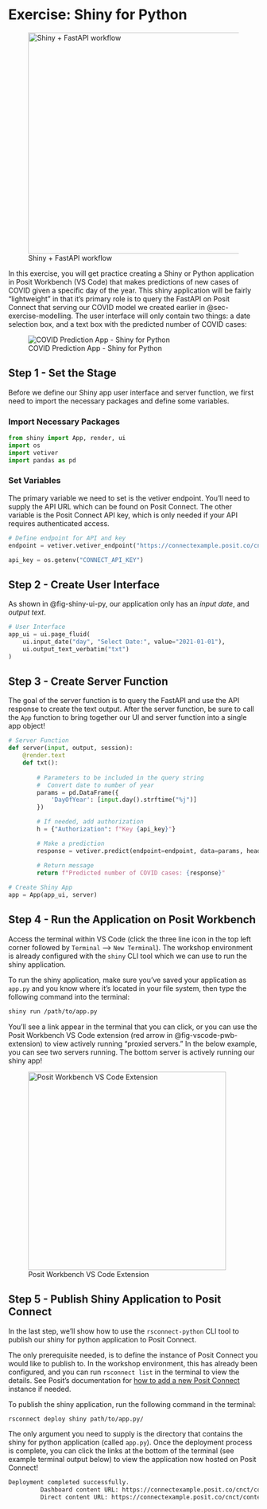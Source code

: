 # Exercise: Shiny for Python

![Shiny + FastAPI workflow](images/shiny-fastapi.png){#fig-shiny-fastapi fig-align="center" width="444"}

In this exercise, you will get practice creating a Shiny or Python application in Posit Workbench (VS Code) that makes predictions of new cases of COVID given a specific day of the year. This shiny application will be fairly "lightweight" in that it's primary role is to query the FastAPI on Posit Connect that serving our COVID model we created earlier in @sec-exercise-modelling. The user interface will only contain two things: a date selection box, and a text box with the predicted number of COVID cases:

![COVID Prediction App - Shiny for Python](images/shiny-ui-py.png){#fig-shiny-ui-py fig-align="center"}

## Step 1 - Set the Stage

Before we define our Shiny app user interface and server function, we first need to import the necessary packages and define some variables.

### Import Necessary Packages

``` python
from shiny import App, render, ui
import os
import vetiver
import pandas as pd
```

### Set Variables

The primary variable we need to set is the vetiver endpoint. You'll need to supply the API URL which can be found on Posit Connect. The other variable is the Posit Connect API key, which is only needed if your API requires authenticated access.

``` python
# Define endpoint for API and key
endpoint = vetiver.vetiver_endpoint("https://connectexample.posit.co/cnct/content/{APP_ID}/predict")

api_key = os.getenv("CONNECT_API_KEY") 
```

## Step 2 - Create User Interface

As shown in @fig-shiny-ui-py, our application only has an *input date*, and *output text*.

``` python
# User Interface
app_ui = ui.page_fluid(
    ui.input_date("day", "Select Date:", value="2021-01-01"),
    ui.output_text_verbatim("txt")
)
```

## Step 3 - Create Server Function

The goal of the server function is to query the FastAPI and use the API response to create the text output. After the server function, be sure to call the `App` function to bring together our UI and server function into a single app object!

``` python
# Server Function
def server(input, output, session):
    @render.text
    def txt():
       
        # Parameters to be included in the query string
        #  Convert date to number of year
        params = pd.DataFrame({
            'DayOfYear': [input.day().strftime("%j")]
        })

        # If needed, add authorization
        h = {"Authorization": f"Key {api_key}"}

        # Make a prediction
        response = vetiver.predict(endpoint=endpoint, data=params, headers=h).at[0, "predict"].round()

        # Return message
        return f"Predicted number of COVID cases: {response}"
      
# Create Shiny App
app = App(app_ui, server)
```

## Step 4 - Run the Application on Posit Workbench

Access the terminal within VS Code (click the three line icon in the top left corner followed by `Terminal` –\> `New Terminal`). The workshop environment is already configured with the `shiny` CLI tool which we can use to run the shiny application.

To run the shiny application, make sure you've saved your application as `app.py` and you know where it's located in your file system, then type the following command into the terminal:

``` bash
shiny run /path/to/app.py
```

You'll see a link appear in the terminal that you can click, or you can use the Posit Workbench VS Code extension (red arrow in @fig-vscode-pwb-extension) to view actively running "proxied servers." In the below example, you can see two servers running. The bottom server is actively running our shiny app!

![Posit Workbench VS Code Extension](images/vscode-pwb-extension.png){#fig-vscode-pwb-extension fig-align="center" width="398"}

## Step 5 - Publish Shiny Application to Posit Connect

In the last step, we'll show how to use the `rsconnect-python` CLI tool to publish our shiny for python application to Posit Connect.

The only prerequisite needed, is to define the instance of Posit Connect you would like to publish to. In the workshop environment, this has already been configured, and you can run `rsconnect list` in the terminal to view the details. See Posit's documentation for [how to add a new Posit Connect](https://docs.posit.co/rsconnect-python/#remembering-server-information) instance if needed.

To publish the shiny application, run the following command in the terminal:

``` bash
rsconnect deploy shiny path/to/app.py/
```

The only argument you need to supply is the directory that contains the shiny for python application (called `app.py`). Once the deployment process is complete, you can click the links at the bottom of the terminal (see example terminal output below) to view the application now hosted on Posit Connect!

``` bash
Deployment completed successfully.
         Dashboard content URL: https://connectexample.posit.co/cnct/connect/#/{APP_ID}
         Direct content URL: https://connectexample.posit.co/cnct/content/{APP_ID}/
```
